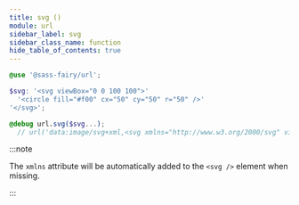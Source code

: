 ```yaml
---
title: svg ()
module: url
sidebar_label: svg
sidebar_class_name: function
hide_table_of_contents: true
---
```


<FieldDetails />

```scss
@use '@sass-fairy/url';

$svg: '<svg viewBox="0 0 100 100">'
  '<circle fill="#f00" cx="50" cy="50" r="50" />'
'</svg>';

@debug url.svg($svg...);
  // url('data:image/svg+xml,<svg xmlns="http://www.w3.org/2000/svg" viewBox="0 0 100 100"><circle fill="%23f00" cx="50" cy="50" r="50" /></svg>')
```

:::note

The `xmlns` attribute will be automatically added to the `<svg />` element when missing.

:::
